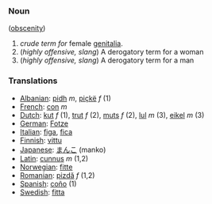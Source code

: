 ===Noun===
([[obscenity]])

# ''crude term for'' female [[genitalia]].
# (''highly offensive, slang'') A derogatory term for a woman  
# (''highly offensive, slang'') A derogatory term for a man

===Translations===
*[[Albanian]]:  [[pidh]] ''m'', [[piçkë]] ''f'' (1)
*[[French]]: [[con]] ''m''
*[[Dutch]]: [[kut]] ''f'' (1), [[trut]] ''f'' (2), [[muts]] ''f'' (2), [[lul]] ''m'' (3), [[eikel]] ''m'' (3)
*[[German]]: [[Fotze]]
*[[Italian]]: [[figa]], [[fica]]
*[[Finnish]]: [[vittu]]
*[[Japanese]]: [[まんこ]] (manko)
*[[Latin]]: [[cunnus]] ''m'' (1,2)
*[[Norwegian]]: [[fitte]]
*[[Romanian]]: [[pizdă]] ''f'' (1,2)
*[[Spanish]]: [[coño]] (1)
*[[Swedish]]: [[fitta]]